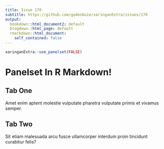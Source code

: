 ```yaml
---
title: Issue 170
subtitle: https://github.com/gadenbuie/xaringanExtra/issues/170
output:
  bookdown::html_document2: default
  blogdown::html_page: default
  rmarkdown::html_document: 
    self_contained: false
---
```


```r
xaringanExtra::use_panelset(FALSE)
```

# Panelset In R Markdown! {.panelset}

## Tab One

Amet enim aptent molestie vulputate pharetra
vulputate primis et vivamus semper.

## Tab Two

Sit etiam malesuada arcu fusce ullamcorper
interdum proin tincidunt curabitur felis?